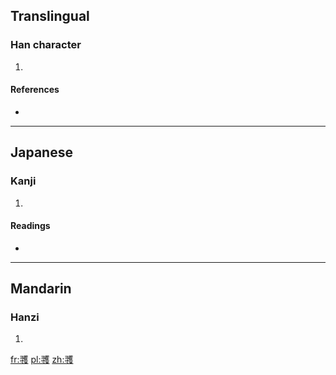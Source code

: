 {{also|彠}}
==Translingual==

===Han character===
{{Han char|rn=58|rad=彐|as=16|sn=19|four=|canj=尸戈廿人水 (SITOE), X尸戈廿人 (XSITO)}}

# {{defn|Han|sort=彐16}}

====References====
* {{Han ref|kx=0362.311|hdz=20963.041|uh=5F5F|ud=24415}}

----

==Japanese==

===Kanji===
{{ja-kanji|grade=|rs=彐16}}

# {{defn|lang=ja|sort=彐16}}

====Readings====
* {{ja-readings|on=[[かく]] (kaku)|kun=}}

----

==Mandarin==

===Hanzi===
{{cmn-hanzi|pin=[[huò]] ([[huo4]])|wg=huo<sup>4</sup>}}

# {{defn|lang=cmn|sort=彐16}}

[[fr:彟]]
[[pl:彟]]
[[zh:彟]]